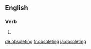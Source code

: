 ==English==

===Verb===
{{head|en|present participle}}

# {{present participle of|obsolete|lang=en}}

[[de:obsoleting]]
[[fr:obsoleting]]
[[ja:obsoleting]]
